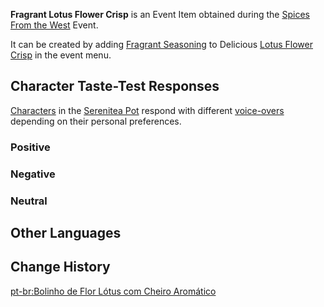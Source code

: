 {{Item Infobox
|id           = 101753
|image        = Item Fragrant Lotus Flower Crisp.png
|type         = Consumables
|group2       = Event Items
|invCategory  = Precious Items
|group        = Fragrant Dishes
|rarity       = 3
|description  = A delicious dish with some extra seasoning! It gives off a titillating aroma... But whose tastes will this dish suit? Invite your friends, invite your pals &mdash; get them to try this new dish!
|source1      = [[Spices From the West]] Event
|event        = Spices From the West
}}
'''Fragrant Lotus Flower Crisp''' is an Event Item obtained during the [[Spices From the West]] Event.

It can be created by adding [[Fragrant Seasoning]] to Delicious [[Lotus Flower Crisp]] in the event menu.

==Character Taste-Test Responses==
[[Characters]] in the [[Serenitea Pot]] respond with different [[Spices From the West/Voice-Overs|voice-overs]] depending on their personal preferences.

===Positive===
{{Card List|Albedo,Arataki Itto,Diluc,Eula,Gorou,Kamisato Ayato,Raiden Shogun,Sangonomiya Kokomi,Sayu,Sucrose,Venti,Xingqiu,Yoimiya}}

===Negative===
{{Card List|Ganyu,Kujou Sara,Mona,Razor,Rosaria,Xinyan,Yelan}}

===Neutral===
{{Card List|Amber,Barbara,Beidou,Bennett,Chongyun,Diona,Fischl,Hu Tao,Jean,Kaedehara Kazuha,Kaeya,Kamisato Ayaka,Keqing,Klee,Lisa,Ningguang,Noelle,Qiqi,Shenhe,Tartaglia,Thoma,Xiangling,Xiao,Yae Miko,Yanfei,Yun Jin,Zhongli}}

==Other Languages==
{{Other Languages|default_hidden = 1
|en      = Fragrant Lotus Flower Crisp
|zhs     = 香气四溢的莲花酥
|zhs_rm  = Xiāngqìsìyì de Liánhuā Sū
|zht     = 香氣四溢的蓮花酥
|zht_rm  = Xiāngqìsìyì de Liánhuā Sū
|ja      = 香り高いハスの花パイ
|ja_rm   = Kaoritakai Hasu no Hana Pai
|ko      = 향기로운 연꽃 파이
|ko_rm   = Hyanggiroun Yeonkkot Pai
|es      = Estrellitas de loto aromáticas
|fr      = Beignets lotus (parfumés)
|ru      = Ароматное печенье лотоса
|th      = Lotus Flower Crisp หอมกรุ่น
|th_rm   = Lotus Flower Crisp Hom Krun
|vi      = Bánh Hoa Sen Thơm Lừng
|de      = Duftender Knusperlotos
|id      = Fragrant Lotus Flower Crisp
|pt      = Bolinho de Flor Lótus com Cheiro Aromático
}}

==Change History==
{{Change History|2.6}}

[[pt-br:Bolinho de Flor Lótus com Cheiro Aromático]]